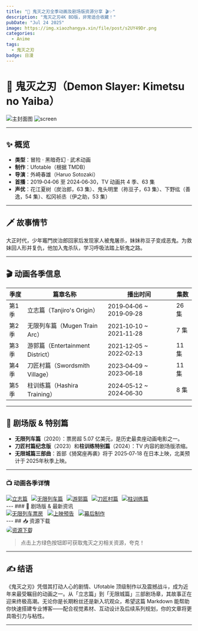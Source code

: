 ```yaml
---
title: "🎉 鬼灭之刃全季动画及剧场版资源分享 🎬✨"
description: "鬼灭之刃4K BD版，非常适合收藏！"
pubDate: "Jul 24 2025"
image: https://img.xiaozhangya.xin/file/post/s2UY49Dr.png
categories:
  - Anime
tags:
  - 鬼灭之刃
badge: 日漫
---
```


# 🎴 鬼灭之刃（Demon Slayer: Kimetsu no Yaiba）

![主封面图](https://img.xiaozhangya.xin/file/post/s2UY49Dr.png)
![screen](https://img.xiaozhangya.xin/file/post/g0v0YdKW.png)

---
## ✨ 概览
- **类型**：冒险 · 黑暗奇幻 · 武术动画  
- **制作**：Ufotable（根据 TMDB）  
- **导演**：外崎春雄（Haruo Sotozaki）  
- **首播**：2019‑04‑06 至 2024‑06‑30，TV 动画共 4 季、63 集  
- **声优**：花江夏树（炭治郎，63 集）、鬼头明里（祢豆子，63 集）、下野纮（善逸，54 集）、松冈祯丞（伊之助，53 集）
---
## 🗡 故事情节

大正时代，少年竈門炭治郎回家后发现家人被鬼屠杀，妹妹祢豆子变成恶鬼。为救妹回人形并复仇，他加入鬼杀队，学习呼吸法踏上斩鬼之路。

---

## 🎬 动画各季信息

| **季度**   | **篇章名称**                         | **播出时间**                   | **集数** |
|--------|----------------------------------|----------------------------|------|
| 第1季  | 立志篇（Tanjiro's Origin）       | 2019‑04‑06 ~ 2019‑09‑28     | 26 集 |
| 第2季| 无限列车篇（Mugen Train Arc）    | 2021‑10‑10 ~ 2021‑11‑28     | 7 集 |
| 第3季| 游郭篇（Entertainment District）| 2021‑12‑05 ~ 2022‑02‑13     | 11 集 |
| 第4季  | 刀匠村篇（Swordsmith Village）   | 2023‑04‑09 ~ 2023‑06‑18     | 11 集 |
| 第5季  | 柱训练篇（Hashira Training）      | 2024‑05‑12 ~ 2024‑06‑30     | 8 集 |
---
## 🎥 剧场版 & 特别篇

- **无限列车篇**（2020）：票房超 5.07 亿美元，是历史最卖座动画电影之一。  
- **刀匠村篇纪念版**（2023）和**柱训练特别篇**（2024）：TV 内容的剧场版浓缩。  
- **无限城篇三部曲**：首部《猗窝座再袭》将于 2025‑07‑18 在日本上映，北美预计于 2025年秋季上映。
---
### 📺 动画各季详情

<div style="display:flex; gap:10px; flex-wrap:wrap;">
  <a href="https://www.themoviedb.org/tv/85937/season/1?language=zh-CN" target="_blank">
    <img src="https://img.shields.io/badge/%E7%AB%8B%E5%BF%97%E7%AF%87-TMDB-blue?style=for-the-badge&logo=themoviedb" alt="立志篇" />
  </a>
  <a href="https://www.themoviedb.org/tv/85937/season/2?language=zh-CN" target="_blank">
    <img src="https://img.shields.io/badge/%E6%97%A0%E9%99%90%E5%88%97%E8%BD%A6%E7%AF%87-TMDB-brightgreen?style=for-the-badge&logo=themoviedb" alt="无限列车篇" />
  </a>
  <a href="https://www.themoviedb.org/tv/85937/season/3?language=zh-CN" target="_blank">
    <img src="https://img.shields.io/badge/%E6%B8%B8%E9%83%AD%E7%AF%87-TMDB-orange?style=for-the-badge&logo=themoviedb" alt="游郭篇" />
  </a>
  <a href="https://www.themoviedb.org/tv/85937/season/4?language=zh-CN" target="_blank">
    <img src="https://img.shields.io/badge/%E5%88%80%E5%8C%A0%E6%9D%91%E7%AF%87-TMDB-red?style=for-the-badge&logo=themoviedb" alt="刀匠村篇" />
  </a>
  <a href="https://www.themoviedb.org/tv/85937/season/5?language=zh-CN" target="_blank">
    <img src="https://img.shields.io/badge/%E6%9F%B1%E8%AE%AD%E7%BB%83%E7%AF%87-TMDB-yellow?style=for-the-badge&logo=themoviedb" alt="柱训练篇" />
  </a>
</div>
---
### 🎥 剧场版 & 最新资讯

<div style="display:flex; gap:12px; flex-wrap: wrap; align-items: center;">
  <a href="https://zh.wikipedia.org/wiki/%E9%AC%BC%E6%BB%85%E4%B9%8B%E5%88%83%E5%8A%87%E5%A0%B4%E7%89%88_%E7%84%A1%E9%99%90%E5%88%97%E8%BB%8A%E7%AF%87#%E7%A5%A8%E6%88%BF" target="_blank" rel="noopener noreferrer">
    <img src="https://img.shields.io/badge/%E7%A5%A8%E6%88%BF%E6%95%B0%E6%8D%AE-BoxOfficeMojo-blue?style=for-the-badge&logo=boxofficemojo" alt="无限列车票房" />
  </a>
  <a href="https://youtu.be/ZfIXXgqxVn8?si=v8lN_LiVlMJv0NCC" target="_blank" rel="noopener noreferrer">
    <img src="https://img.shields.io/badge/%E4%B8%8A%E6%98%A0%E9%A2%84%E5%91%8A-YouTube-red?style=for-the-badge&logo=youtube" alt="上映预告" />
  </a>
  <a href="https://www.ufotable.com/works/demonslayer" target="_blank" rel="noopener noreferrer">
    <img src="https://img.shields.io/badge/%E5%B9%95%E5%90%8E%E5%88%B6%E4%BD%9C-Ufotable-9cf?style=for-the-badge&logo=artstation" alt="幕后制作" />
  </a>
</div>
---
## 📥 资源下载

<div>
<a href="https://pan.quark.cn/s/cf0cf7409bd9" target="_blank" style="display:inline-block; margin-right:5px;">
  <img
    src="https://img.shields.io/badge/资源下载-夸克网盘-4CAF50?style=for-the-badge"
    alt="资源下载"
    style="border-radius:12px;" />
</a> 
</div>

> 点击上方绿色按钮即可获取鬼灭之刃相关资源，夸克！
---
## ✍️ 结语  

《鬼灭之刃》凭借其打动人心的剧情、Ufotable 顶级制作以及震撼战斗，成为近年来最受瞩目的动画之一。从「立志篇」到「无限城篇」三部剧场章，其故事正在迎来终极高潮。无论你是长期粉丝还是新入坑观众，希望这篇 Markdown 能帮助你快速搭建专业博客——配合视觉素材、互动设计及后续系列规划，你的文章将更具吸引力与粘性。

---
